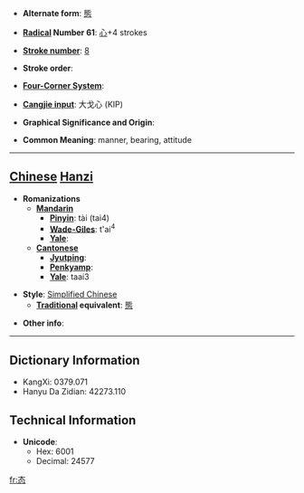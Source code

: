 * '''Alternate form''': [[態]]

* '''[[Wiktionary:Chinese radical index| Radical]] Number 61''': [[Wiktionary:Chinese radical index 心|心]]+4 strokes

* '''[[Wiktionary:Chinese total strokes index|Stroke number]]''': [[Wiktionary:Chinese total strokes index 8|8]]

* '''Stroke order''': 

* '''[[Wiktionary:Chinese four corner index|Four-Corner System]]''': 

* '''[[Wiktionary:Chinese Cangjie index|Cangjie input]]''': 大戈心 (KIP)

* '''Graphical Significance and Origin''': 

* '''Common Meaning''': manner, bearing, attitude

----

== [[Chinese]] [[Hanzi]] ==

* '''Romanizations'''
** '''[[Mandarin]]'''
*** '''[[Pinyin]]''': tài (tai4)
*** '''[[Wade-Giles]]''': t'ai<sup>4</sup>
*** '''[[Yale]]''': 
** '''[[Cantonese]]'''
*** '''[[Jyutping]]''':
*** '''[[Penkyamp]]''': 
*** '''[[Yale]]''': taai3

* '''Style''': [[Simplified Chinese]] 
** '''[[Traditional Chinese|Traditional]] equivalent''': [[態]]

* '''Other info''': 

----

== Dictionary Information ==

* KangXi: 0379.071
* Hanyu Da Zidian: 42273.110

== Technical Information ==

* '''Unicode''':
** Hex: 6001
** Decimal: 24577

[[fr:态]]